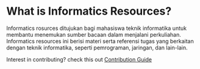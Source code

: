 # What is Informatics Resources?

Informatics rosurces ditujukan bagi mahasiswa teknik informatika untuk membantu menemukan sumber bacaan dalam menjalani perkuliahan. Informatics resources ini berisi materi serta referensi tugas yang berkaitan dengan teknik informatika, seperti pemrograman, jaringan, dan lain-lain.

Interest in contributing? check this out
[Contribution Guide](/contribution-guide)
